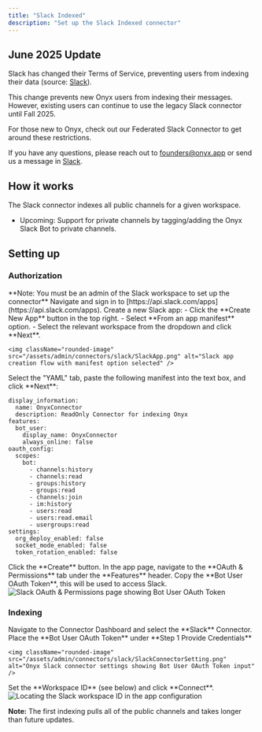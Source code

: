 ```yaml
---
title: "Slack Indexed"
description: "Set up the Slack Indexed connector"
---
```


## June 2025 Update

Slack has changed their Terms of Service, preventing users from indexing their data (source:
[Slack](https://slack.com/terms-of-service/api)).

This change prevents new Onyx users from indexing their messages. However,
existing users can continue to use the legacy Slack connector until Fall 2025.

For those new to Onyx, check out our Federated Slack Connector to get around these restrictions.

If you have any questions, please reach out to [founders@onyx.app](mailto:founders@onyx.app)
or send us a message in
[Slack](https://join.slack.com/t/onyx-dot-app/shared_invite/zt-34lu4m7xg-TsKGO6h8PDvR5W27zTdyhA).

## How it works

The Slack connector indexes all public channels for a given workspace.

- Upcoming: Support for private channels by tagging/adding the Onyx Slack Bot to private channels.

## Setting up

### Authorization

<Steps>
  <Step title="Admin requirement">
    **Note: You must be an admin of the Slack workspace to set up the connector**
  </Step>

  <Step title="Navigate to Slack Apps">
    Navigate and sign in to [https://api.slack.com/apps](https://api.slack.com/apps).
  </Step>

  <Step title="Create new Slack app">
    Create a new Slack app:
    - Click the **Create New App** button in the top right.
    - Select **From an app manifest** option.
    - Select the relevant workspace from the dropdown and click **Next**.

    <img className="rounded-image" src="/assets/admin/connectors/slack/SlackApp.png" alt="Slack app creation flow with manifest option selected" />
  </Step>

  <Step title="Configure app manifest">
    Select the "YAML" tab, paste the following manifest into the text box, and click **Next**:

```
display_information:
  name: OnyxConnector
  description: ReadOnly Connector for indexing Onyx
features:
  bot_user:
    display_name: OnyxConnector
    always_online: false
oauth_config:
  scopes:
    bot:
      - channels:history
      - channels:read
      - groups:history
      - groups:read
      - channels:join
      - im:history
      - users:read
      - users:read.email
      - usergroups:read
settings:
  org_deploy_enabled: false
  socket_mode_enabled: false
  token_rotation_enabled: false
```
  </Step>

  <Step title="Create the app">
    Click the **Create** button.
  </Step>

  <Step title="Navigate to OAuth permissions">
    In the app page, navigate to the **OAuth & Permissions** tab under the **Features** header.
  </Step>

  <Step title="Copy OAuth token">
    Copy the **Bot User OAuth Token**, this will be used to access Slack.
  </Step>
</Steps>

<img className="rounded-image" src="/assets/admin/connectors/slack/SlackBotToken.png" alt="Slack OAuth & Permissions page showing Bot User OAuth Token" />

### Indexing

<Steps>
  <Step title="Navigate to connector">
    Navigate to the Connector Dashboard and select the **Slack** Connector.
  </Step>

  <Step title="Provide credentials">
    Place the **Bot User OAuth Token** under **Step 1 Provide Credentials**

    <img className="rounded-image" src="/assets/admin/connectors/slack/SlackConnectorSetting.png" alt="Onyx Slack connector settings showing Bot User OAuth Token input" />
  </Step>

  <Step title="Set workspace ID and connect">
    Set the **Workspace ID** (see below) and click **Connect**.
  </Step>
</Steps>

<img className="rounded-image" src="/assets/admin/connectors/slack/SlackId.png" alt="Locating the Slack workspace ID in the app configuration" />

**Note:** The first indexing pulls all of the public channels and takes longer than future updates.
